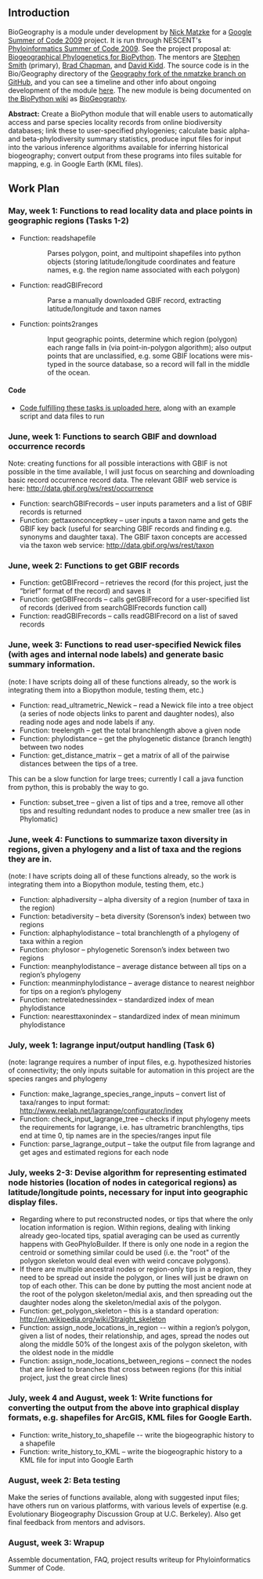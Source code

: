 ==Introduction==

BioGeography is a module under development by [[User%3AMatzke|Nick Matzke]] for a [http://socghop.appspot.com/program/home/google/gsoc2009 Google Summer of Code 2009] project.  It is run through NESCENT's [https://www.nescent.org/wg_phyloinformatics/Phyloinformatics_Summer_of_Code_2009 Phyloinformatics Summer of Code 2009]. See the project proposal at: [http://socghop.appspot.com/student_project/show/google/gsoc2009/nescent/t124022798250 Biogeographical Phylogenetics for BioPython]. The mentors are [http://blackrim.org/ Stephen Smith] (primary), [http://bcbio.wordpress.com/ Brad Chapman], and [http://evoviz.nescent.org/ David Kidd].  The source code is in the Bio/Geography directory of the [http://github.com/nmatzke/biopython/tree/Geography Geography fork of the nmatzke branch on  GitHub], and you can see a timeline and other info about ongoing development of the module [http://biopython.org/wiki/BioGeography here]. The new module is being documented on [http://www.biopython.org/wiki/Main_Page the BioPython wiki] as [http://biopython.org/wiki/BioGeography BioGeography].

'''Abstract:''' Create a BioPython module that will enable users to automatically access and parse species locality records from online biodiversity databases; link these to user-specified phylogenies; calculate basic alpha- and beta-phylodiversity summary statistics, produce input files for input into the various inference algorithms available for inferring historical biogeography; convert output from these programs into files suitable for mapping, e.g. in Google Earth (KML files).

==Work Plan==

===May, week 1: Functions to read locality data and place points in geographic regions (Tasks 1-2)===
* Function: readshapefile
::Parses polygon, point, and multipoint shapefiles into python objects (storing latitude/longitude coordinates and feature names, e.g. the region name associated with each polygon)
* Function: readGBIFrecord
::Parse a manually downloaded GBIF record, extracting latitude/longitude and taxon names
* Function: points2ranges
::Input geographic points, determine which region (polygon) each range falls in (via point-in-polygon algorithm); also output points that are unclassified, e.g. some GBIF locations were mis-typed in the source database, so a record will fall in the middle of the ocean.

====Code====
* [http://github.com/nmatzke/biopython/commit/4d963a65ce48b9d50327f191dedcc76abbb149be Code fulfilling these tasks is uploaded here], along with an example script and data files to run

===June, week 1: Functions to search GBIF and download occurrence records===

Note: creating functions for all possible interactions with GBIF is not possible in the time available, I will just focus on searching and downloading basic record occurrence record data.  The relevant GBIF web service is here: http://data.gbif.org/ws/rest/occurrence 

* Function: searchGBIFrecords – user inputs parameters and a list of GBIF records is returned
* Function: gettaxonconceptkey – user inputs a taxon name and gets the GBIF key back (useful for searching GBIF records and finding e.g. synonyms and daughter taxa).  The GBIF taxon concepts are accessed via the taxon web service: http://data.gbif.org/ws/rest/taxon 

===June, week 2: Functions to get GBIF records===
* Function: getGBIFrecord – retrieves the record (for this project, just the “brief” format of the record) and saves it
* Function: getGBIFrecords – calls getGBIFrecord for a user-specified list of records (derived from searchGBIFrecords function call)
* Function: readGBIFrecords – calls readGBIFrecord on a list of saved records

===June, week 3: Functions to read user-specified Newick files (with ages and internal node labels) and generate basic summary information.===

(note: I have scripts doing all of these functions already, so the work is integrating them into a Biopython module, testing them, etc.)

* Function: read_ultrametric_Newick – read a Newick file into a tree object (a series of node objects links to parent and daughter nodes), also reading node ages and node labels if any.
* Function: treelength – get the total branchlength above a given node
* Function: phylodistance – get the phylogenetic distance (branch length) between two nodes
* Function: get_distance_matrix – get a matrix of all of the pairwise distances between the tips of a tree.  

This can be a slow function for large trees; currently I call a java function from python, this is probably the way to go.

* Function: subset_tree – given a list of tips and a tree, remove all other tips and resulting redundant nodes to produce a new smaller tree (as in Phylomatic)

===June, week 4: Functions to summarize taxon diversity in regions, given a phylogeny and a list of taxa and the regions they are in.===

(note: I have scripts doing all of these functions already, so the work is integrating them into a Biopython module, testing them, etc.)

* Function: alphadiversity – alpha diversity of a region (number of taxa in the region)
* Function: betadiversity – beta diversity (Sorenson’s index) between two regions
* Function: alphaphylodistance – total branchlength of a phylogeny of taxa within a region
* Function: phylosor – phylogenetic Sorenson’s index between two regions
* Function: meanphylodistance – average distance between all tips on a region’s phylogeny
* Function: meanminphylodistance – average distance to nearest neighbor for tips on a region’s phylogeny
* Function: netrelatednessindex – standardized index of mean phylodistance
* Function: nearesttaxonindex – standardized index of mean minimum phylodistance


===July, week 1: lagrange input/output handling (Task 6)===

(note: lagrange requires a number of input files, e.g. hypothesized histories of connectivity; the only inputs suitable for automation in this project are the species ranges and phylogeny

* Function: make_lagrange_species_range_inputs – convert list of taxa/ranges to input format: http://www.reelab.net/lagrange/configurator/index 
* Function: check_input_lagrange_tree – checks if input phylogeny meets the requirements for lagrange, i.e. has ultrametric branchlengths, tips end at time 0, tip names are in the species/ranges input file
* Function: parse_lagrange_output – take the output file from lagrange and get ages and estimated regions for each node

===July, weeks 2-3: Devise algorithm for representing estimated node histories (location of nodes in categorical regions) as latitude/longitude points, necessary for input into geographic display files.===

* Regarding where to put reconstructed nodes, or tips that where the only location information is region.  Within regions, dealing with linking already geo-located tips, spatial averaging can be used as currently happens with GeoPhyloBuilder.    If there is only one node in a region the centroid or something similar could be used (i.e. the "root" of the polygon skeleton would deal even with weird concave polygons).  
* If there are multiple ancestral nodes or region-only tips in a region, they need to be spread out inside the polygon, or lines will just be drawn on top of each other.  This can be done by putting the most ancient node at the root of the polygon skeleton/medial axis, and then spreading out the daughter nodes along the skeleton/medial axis of the polygon.
* Function: get_polygon_skeleton – this is a standard operation: http://en.wikipedia.org/wiki/Straight_skeleton 
* Function: assign_node_locations_in_region -- within a region’s polygon, given a list of nodes, their relationship, and ages, spread the nodes out along the middle 50% of the longest axis of the polygon skeleton, with the oldest node in the middle
* Function: assign_node_locations_between_regions – connect the nodes that are linked to branches that cross between regions (for this initial project, just the great circle lines)

===July, week 4 and August, week 1: Write functions for converting the output from the above into graphical display formats, e.g. shapefiles for ArcGIS, KML files for Google Earth.===
* Function: write_history_to_shapefile -- write the biogeographic history to a shapefile
* Function: write_history_to_KML – write the biogeographic history to a KML file for input into Google Earth

===August, week 2: Beta testing===

Make the series of functions available, along with suggested input files; have others run on various platforms, with various levels of expertise (e.g. Evolutionary Biogeography Discussion Group at U.C. Berkeley). Also get final feedback from mentors and advisors.

===August, week 3: Wrapup===

Assemble documentation, FAQ, project results writeup for Phyloinformatics Summer of Code.